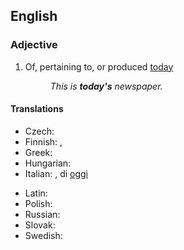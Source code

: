 {{also|todays|to-days}}

==English==

===Adjective===
{{en-adj|-|head=[[today]][['s]]}}

# Of, pertaining to, or produced [[today]]
#: ''This is '''today's''' newspaper.''

====Translations====
{{trans-top}}
* Czech: {{t+|cs|dnešní}}
* Finnish: {{t|fi|tämän päivän}}, {{t+|fi|tämänpäiväinen}}
* Greek: {{t+|el|σημερινός}}
* Hungarian: {{t+|hu|mai}}
* Italian: {{t+|it|odierno}}, di [[oggi]]
{{trans-mid}}
* Latin: {{t|la|hodiernus}}
* Polish: {{t+|pl|dzisiejszy}}
* Russian: {{t+|ru|сегодняшний}}
* Slovak: {{t+|sk|dnešný}}
* Swedish: {{t+|sv|dag|alt=dagens}}
{{trans-bottom}}